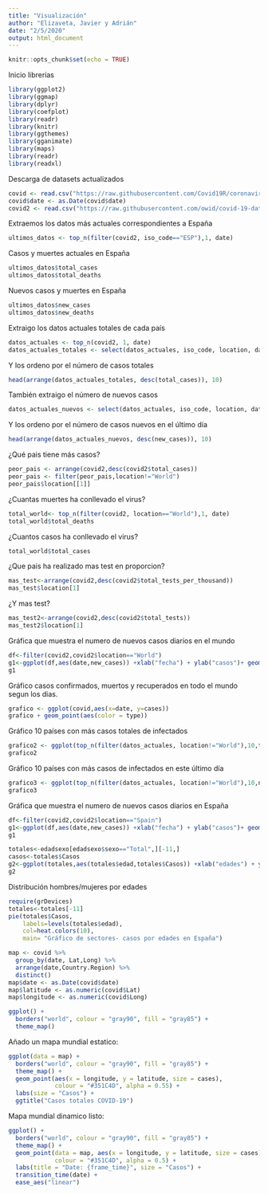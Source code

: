 ```yaml
---
title: "Visualización"
author: "Elizaveta, Javier y Adrián"
date: "2/5/2020"
output: html_document
---
```


```r
knitr::opts_chunk$set(echo = TRUE)
```


Inicio librerías

```r
library(ggplot2)
library(ggmap)
library(dplyr)
library(coefplot)
library(readr)
library(knitr)
library(ggthemes)
library(gganimate)
library(maps)
library(readr)
library(readxl)
```

Descarga de datasets actualizados

```r
covid <- read.csv("https://raw.githubusercontent.com/Covid19R/coronavirus/master/csv/coronavirus.csv", stringsAsFactors = FALSE)
covid$date <- as.Date(covid$date)
covid2 <- read.csv("https://raw.githubusercontent.com/owid/covid-19-data/7d57bf19c5ec110069e81e1ec145b6b8d61219fa/public/data/owid-covid-data.csv")
```


Extraemos los datos más actuales correspondientes a España

```r
ultimos_datos <- top_n(filter(covid2, iso_code=="ESP"),1, date)
```

Casos y muertes actuales en España

```r
ultimos_datos$total_cases
ultimos_datos$total_deaths
```

Nuevos casos y muertes en España

```r
ultimos_datos$new_cases
ultimos_datos$new_deaths
```

Extraigo los datos actuales totales de cada país

```r
datos_actuales <- top_n(covid2, 1, date)
datos_actuales_totales <- select(datos_actuales, iso_code, location, date, total_cases, total_deaths)
```

Y los ordeno por el número de casos totales

```r
head(arrange(datos_actuales_totales, desc(total_cases)), 10)
```

También extraigo el número de nuevos casos

```r
datos_actuales_nuevos <- select(datos_actuales, iso_code, location, date, new_cases, new_deaths)
```

Y los ordeno por el número de casos nuevos en el último día

```r
head(arrange(datos_actuales_nuevos, desc(new_cases)), 10)
```
¿Qué pais tiene más casos?

```r
peor_pais <- arrange(covid2,desc(covid2$total_cases))
peor_pais <- filter(peor_pais,location!="World")
peor_pais$location[[1]]
```


¿Cuantas muertes ha conllevado el virus?

```r
total_world<- top_n(filter(covid2, location=="World"),1, date)
total_world$total_deaths
```

¿Cuantos casos ha conllevado el virus?

```r
total_world$total_cases
```


¿Que pais ha realizado mas test en proporcion?


```r
mas_test<-arrange(covid2,desc(covid2$total_tests_per_thousand))
mas_test$location[1]
```

¿Y mas test?

```r
mas_test2<-arrange(covid2,desc(covid2$total_tests))
mas_test2$location[1]
```


Gráfica que muestra el numero de nuevos casos diarios en el mundo

```r
df<-filter(covid2,covid2$location=="World")
g1<-ggplot(df,aes(date,new_cases)) +xlab("fecha") + ylab("casos")+ geom_point(aes(color=new_cases))+ ggtitle("Grafico de nuevos casos diarios en el mundo")+  theme_minimal() + transition_reveal(as.numeric(df$date))
g1
```

Gráfico casos confirmados, muertos y recuperados en todo el mundo segun los dias.

```r
grafico <- ggplot(covid,aes(x=date, y=cases))
grafico + geom_point(aes(color = type))
 ```           


Gráfico 10 países con más casos totales de infectados

```r
grafico2 <- ggplot(top_n(filter(datos_actuales, location!="World"),10,total_cases), aes(x=iso_code, y=total_cases)) + geom_col(aes(fill=iso_code)) + ggtitle("Top 10 países con más casos totales de COVID-19") + theme(plot.title=element_text(color="blue", face="bold")) + labs(x="Países", y="Casos Totales") + theme(axis.title.x = element_text(color="blue"), axis.title.y = element_text(color="blue")) + scale_fill_discrete(guide = guide_legend(title = "Países", keywidth = 2))
grafico2
```

Gráfico 10 países con más casos de infectados en este último día

```r
grafico3 <- ggplot(top_n(filter(datos_actuales, location!="World"),10,new_cases), aes(x=iso_code, y=new_cases)) + geom_col(aes(fill=iso_code)) + ggtitle("Top 10 países con nuevos casos de COVID-19") + theme(plot.title=element_text(color="blue", face="bold")) + labs(x="Países", y="Nuevos Casos") + theme(axis.title.x = element_text(color="blue"), axis.title.y = element_text(color="blue")) + scale_fill_discrete(guide = guide_legend(title = "Países", keywidth = 2))
grafico3
```

Gráfica que muestra el numero de nuevos casos diarios en España

```r
df<-filter(covid2,covid2$location=="Spain")
g1<-ggplot(df,aes(date,new_cases)) +xlab("fecha") + ylab("casos")+ geom_point(aes(color=new_cases))+ ggtitle("Grafico de nuevos casos diarios en en España")+  theme_minimal() + transition_reveal(as.numeric(df$date))
g1
```



```r
totales<-edadsexo[edadsexo$sexo=="Total",][-11,]
casos<-totales$Casos
g2<-ggplot(totales,aes(totales$edad,totales$Casos)) +xlab("edades") + ylab("casos")+ geom_col(aes(fill=casos))+ ggtitle("Grafico de casos por edades en España") +theme_minimal() 
g2
```

Distribución hombres/mujeres por edades

```r
require(grDevices)
totales<-totales[-11]
pie(totales$Casos, 
    labels=levels(totales$edad), 
    col=heat.colors(10),
    main= "Gráfico de sectores- casos por edades en España")
```



```r
map <- covid %>%
  group_by(date, Lat,Long) %>%
  arrange(date,Country.Region) %>%
  distinct()
map$date <- as.Date(covid$date)
map$latitude <- as.numeric(covid$Lat) 
map$longitude <- as.numeric(covid$Long) 
```
```r
ggplot() +
  borders("world", colour = "gray90", fill = "gray85") +
  theme_map()
```  
Añado un mapa mundial estatico: 
```r
ggplot(data = map) +
  borders("world", colour = "gray90", fill = "gray85") +
  theme_map() + 
  geom_point(aes(x = longitude, y = latitude, size = cases), 
             colour = "#351C4D", alpha = 0.55) +
  labs(size = "Casos") +
  ggtitle("Casos totales COVID-19") 
```

Mapa mundial dinamico listo: 
```r
ggplot() +
  borders("world", colour = "gray90", fill = "gray85") +
  theme_map() + 
  geom_point(data = map, aes(x = longitude, y = latitude, size = cases), 
             colour = "#351C4D", alpha = 0.5) +
  labs(title = "Date: {frame_time}", size = "Casos") +
  transition_time(date) +
  ease_aes("linear")
```
